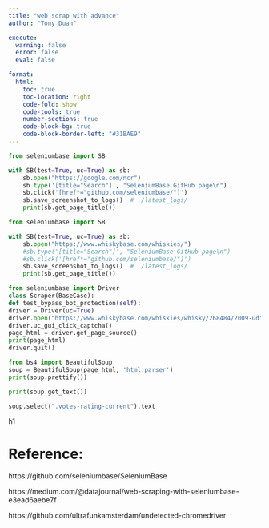 ```yaml
---
title: "web scrap with advance"
author: "Tony Duan"

execute:
  warning: false
  error: false
  eval: false

format:
  html:
    toc: true
    toc-location: right
    code-fold: show
    code-tools: true
    number-sections: true
    code-block-bg: true
    code-block-border-left: "#31BAE9"
---
```



```python
from seleniumbase import SB

with SB(test=True, uc=True) as sb:
    sb.open("https://google.com/ncr")
    sb.type('[title="Search"]', "SeleniumBase GitHub page\n")
    sb.click('[href*="github.com/seleniumbase/"]')
    sb.save_screenshot_to_logs()  # ./latest_logs/
    print(sb.get_page_title())
```


```python
from seleniumbase import SB

with SB(test=True, uc=True) as sb:
    sb.open("https://www.whiskybase.com/whiskies/")
    #sb.type('[title="Search"]', "SeleniumBase GitHub page\n")
    #sb.click('[href*="github.com/seleniumbase/"]')
    sb.save_screenshot_to_logs()  # ./latest_logs/
    print(sb.get_page_title())
```


```python
from seleniumbase import Driver
class Scraper(BaseCase):
def test_bypass_bot_protection(self):
driver = Driver(uc=True)
driver.open("https://www.whiskybase.com/whiskies/whisky/268484/2009-ud")
driver.uc_gui_click_captcha()
page_html = driver.get_page_source()
print(page_html)
driver.quit()
```

```python
from bs4 import BeautifulSoup
soup = BeautifulSoup(page_html, 'html.parser')
print(soup.prettify())
```


```python
print(soup.get_text())
```


```python
soup.select(".votes-rating-current").text
```


h1

# Reference:

https://github.com/seleniumbase/SeleniumBase

https://medium.com/@datajournal/web-scraping-with-seleniumbase-e3ead6aebe7f

https://github.com/ultrafunkamsterdam/undetected-chromedriver



